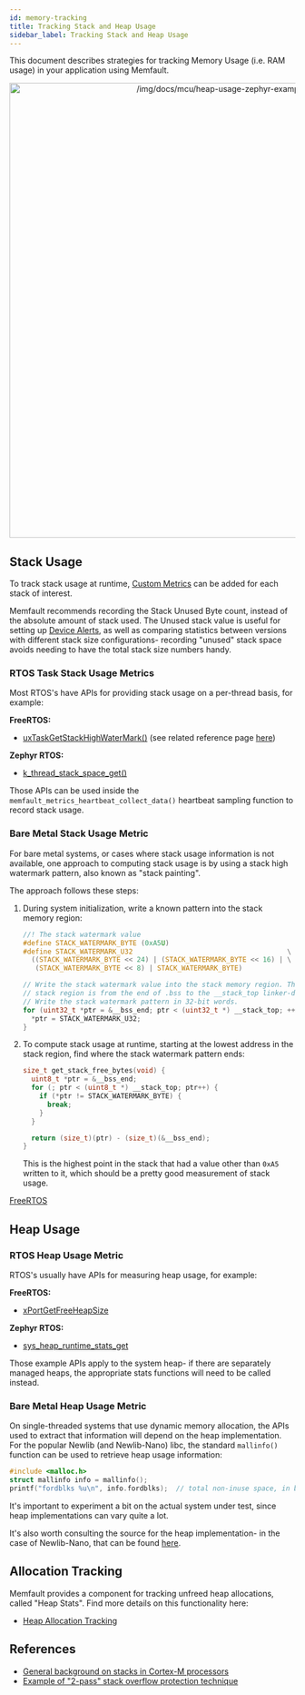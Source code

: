 ```yaml
---
id: memory-tracking
title: Tracking Stack and Heap Usage
sidebar_label: Tracking Stack and Heap Usage
---
```



<IntegrationCompletePrerequisite />

This document describes strategies for tracking Memory Usage (i.e. RAM usage) in
your application using Memfault.

<p align="center">
  <img
    width="800"
    src="/img/docs/mcu/heap-usage-zephyr-example-chart.png"
    alt="/img/docs/mcu/heap-usage-zephyr-example-chart.png"
  />
</p>

## Stack Usage

<!-- For many of the supported RTOS's, Memfault will automatically capture stack
information in coredumps CITATION NEEDED... I think the TCBs have this info? -->

To track stack usage at runtime, [Custom Metrics](/docs/mcu/metrics-api/) can be
added for each stack of interest.

Memfault recommends recording the Stack Unused Byte count, instead of the
absolute amount of stack used. The Unused stack value is useful for setting up
[Device Alerts](/docs/platform/alerts#device-threshold-alerts), as well as
comparing statistics between versions with different stack size configurations-
recording "unused" stack space avoids needing to have the total stack size
numbers handy.

### RTOS Task Stack Usage Metrics

Most RTOS's have APIs for providing stack usage on a per-thread basis, for
example:

**FreeRTOS:**

- [uxTaskGetStackHighWaterMark()](https://www.freertos.org/uxTaskGetStackHighWaterMark.html)
  (see related reference page
  [here](https://www.freertos.org/Stacks-and-stack-overflow-checking.html))

**Zephyr RTOS:**

- [k_thread_stack_space_get()](https://github.com/zephyrproject-rtos/zephyr/blob/c5a4bb9daf811b60e01c4c37d2c1f0daa8e4a13f/include/zephyr/kernel.h#L353-L374)

Those APIs can be used inside the `memfault_metrics_heartbeat_collect_data()`
heartbeat sampling function to record stack usage.

### Bare Metal Stack Usage Metric

For bare metal systems, or cases where stack usage information is not available,
one approach to computing stack usage is by using a stack high watermark
pattern, also known as "stack painting".

The approach follows these steps:

1. During system initialization, write a known pattern into the stack memory
   region:

   ```c
   //! The stack watermark value
   #define STACK_WATERMARK_BYTE (0xA5U)
   #define STACK_WATERMARK_U32                                      \
     ((STACK_WATERMARK_BYTE << 24) | (STACK_WATERMARK_BYTE << 16) | \
      (STACK_WATERMARK_BYTE << 8) | STACK_WATERMARK_BYTE)

   // Write the stack watermark value into the stack memory region. This program's
   // stack region is from the end of .bss to the __stack_top linker-defined location.
   // Write the stack watermark pattern in 32-bit words.
   for (uint32_t *ptr = &__bss_end; ptr < (uint32_t *) __stack_top; ++ptr) {
     *ptr = STACK_WATERMARK_U32;
   }
   ```

2. To compute stack usage at runtime, starting at the lowest address in the
   stack region, find where the stack watermark pattern ends:

   ```c
   size_t get_stack_free_bytes(void) {
     uint8_t *ptr = &__bss_end;
     for (; ptr < (uint8_t *) __stack_top; ptr++) {
       if (*ptr != STACK_WATERMARK_BYTE) {
         break;
       }
     }

     return (size_t)(ptr) - (size_t)(&__bss_end);
   }
   ```

   This is the highest point in the stack that had a value other than `0xA5`
   written to it, which should be a pretty good measurement of stack usage.

[FreeRTOS](https://github.com/FreeRTOS/FreeRTOS-Kernel/blob/bb6071e1df3168a64dc2ce79de8aa91b7995ba23/tasks.c#L3852-L3865)

## Heap Usage

### RTOS Heap Usage Metric

RTOS's usually have APIs for measuring heap usage, for example:

**FreeRTOS:**

- [xPortGetFreeHeapSize](https://www.freertos.org/a00111.html#heap_4)

**Zephyr RTOS:**

- [sys_heap_runtime_stats_get](https://github.com/zephyrproject-rtos/zephyr/blob/0fe2c1fe90bf215c0edcb75de0c98f0920ae7f73/include/zephyr/sys/sys_heap.h#L71-L79)

Those example APIs apply to the system heap- if there are separately managed
heaps, the appropriate stats functions will need to be called instead.

### Bare Metal Heap Usage Metric

On single-threaded systems that use dynamic memory allocation, the APIs used to
extract that information will depend on the heap implementation. For the popular
Newlib (and Newlib-Nano) libc, the standard `mallinfo()` function can be used to
retrieve heap usage information:

```c
#include <malloc.h>
struct mallinfo info = mallinfo();
printf("fordblks %u\n", info.fordblks);  // total non-inuse space, in bytes
```

It's important to experiment a bit on the actual system under test, since heap
implementations can vary quite a lot.

It's also worth consulting the source for the heap implementation- in the case
of Newlib-Nano, that can be found
[here](https://github.com/bminor/newlib/blob/a68e99f8839e4697790077c8a77b506d528cc674/newlib/libc/stdlib/nano-mallocr.c#L582).

## Allocation Tracking

Memfault provides a component for tracking unfreed heap allocations, called
"Heap Stats". Find more details on this functionality here:

- [Heap Allocation Tracking](/docs/mcu/heap-stats)

## References

- [General background on stacks in Cortex-M processors](https://community.arm.com/arm-community-blogs/b/architectures-and-processors-blog/posts/how-much-stack-memory-do-i-need-for-my-arm-cortex--m-applications)
- [Example of "2-pass" stack overflow protection technique](https://blog.japaric.io/stack-overflow-protection/#cortex-m-rt-ld)

